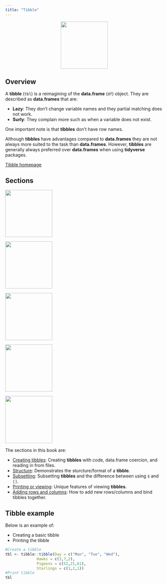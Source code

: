 ```yaml
---
title: "Tibble"
---
```


<center>
![](../images/tibble.png){style="width:150px"}
</center>

## Overview

A __tibble__ (`tbl`) is a reimagining of the __data.frame__ (`df`) object. They are described as __data.frames__ that are:

- __Lazy__: They don't change variable names and they partial matching does not work.
- __Surly__: They complain more such as when a variable does not exist.

One important note is that __tibbles__ don't have row names.

Although __tibbles__ have advantages compared to __data.frames__ they are not always more suited to the task than __data.frames__. 
However, __tibbles__ are generally always preferred over __data.frames__ when using __tidyverse__ packages.

[Tibble homepage](https://tibble.tidyverse.org/)

## Sections

<div class="hexdplyrcolumnstop">
  <p><a href="/tibble/creating_tibbles.qmd">
  <img src="images/tibble_create.png" width="150px">
  </a></p>

  <p><a href="/tibble/structure.qmd">
  <img src="images/tibble_structure.png" width="150px">
  </a></p>

  <p><a href="/tibble/subsetting.qmd">
  <img src="images/tibble_subset.png" width="150px" class="hexcollast">
  </a></p>
</div>


<div class="hextblrowbottom">
  <p><a href="/tibble/printing.qmd">
  <img src="images/tibble_print.png" width="150px">
  </a></p>

  <p><a href="/tibble/add_rows_and_columns.qmd">
  <img src="images/tibble_add_rows_columns.png" width="150px">
  </a></p>

</div>

The sections in this book are:

- [Creating tibbles](/tibble/creating_tibbles.qmd): Creating __tibbles__ with code, data.frame coercion, and reading in from files.
- [Structure](/tibble/structure.qmd): Demonstrates the sturcture/format of a __tibble__.
- [Subsetting](/tibble/subsetting.qmd): Subsetting __tibbles__ and the difference between using `$` and `[]`.
- [Printing or viewing](/tibble/printing.qmd): Unique features of viewing __tibbles__.
- [Adding rows and columns](/tibble/add_rows_and_columns.qmd): How to add new rows/columns and bind tibbles together.

## Tibble example

Below is an example of:

- Creating a basic tibble
- Printing the tibble

```r
#Create a tibble
tbl <- tibble::tibble(Day = c("Mon", "Tue", "Wed"),
              Hawks = c(3,7,2),
              Pigeons = c(52,21,61),
              Starlings = c(1,2,1))
#Print tibble
tbl
```